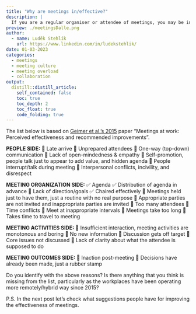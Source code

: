 ```yaml
---
title: "Why are meetings in/effective?"
description: |
  If you are a regular organiser or attendee of meetings, you may be interested in what people think about the reasons why the meetings they attend are in/effective, as this can give you a better chance of contributing to making your meetings more effective and meaningful for you and others.
preview: ./meetingsDalle.png
author:
  - name: Luděk Stehlík
    url: https://www.linkedin.com/in/ludekstehlik/
date: 01-03-2023
categories:
  - meetings
  - meeting culture
  - meeting overload
  - collaboration
output:
  distill::distill_article:
    self_contained: false
    toc: true
    toc_depth: 2
    toc_float: true
    code_folding: true
---
```


The list below is based on [Geimer et al.’s 2015](https://www.sciencedirect.com/science/article/abs/pii/S0148296315000879) paper “Meetings at work: Perceived effectiveness and recommended improvements”.

**PEOPLE SIDE:**
🚫 Late arrive
🚫 Unprepared attendees
🚫 One-way (top-down) communication
🚫 Lack of open-mindedness & empathy
🚫 Self-promotion, people talk just to appear to add value, and hidden agenda
🚫 People interrupt/talk during meeting
🚫 Interpersonal conflicts, incivility, and disrespect

**MEETING ORGANIZATION SIDE:**
✅ Agenda
✅ Distribution of agenda in advance
🚫 Lack of direction/goals
✅ Chaired effectively
🚫 Meetings held just to have them, just a routine with no real purpose
🚫 Appropriate parties are not invited and inappropriate parties are invited
🚫 Too many attendees
🚫 Time conflicts
🚫 Meet at inappropriate intervals
🚫 Meetings take too long
🚫 Takes time to travel to meeting

**MEETING ACTIVITIES SIDE:**
🚫 Insufficient interaction, meeting activities are monotonous and boring
🚫 No new information
🚫 Discussion gets off target
🚫 Core issues not discussed
🚫 Lack of clarity about what the attendee is supposed to do

**MEETING OUTCOMES SIDE:**
🚫 Inaction post-meeting
🚫 Decisions have already been made, just a rubber stamp

Do you identify with the above reasons? Is there anything that you think is missing from the list, particularly as the workplaces have been operating more remotely/hybrid way since 2015?

P.S. In the next post let’s check what suggestions people have for improving the effectiveness of meetings.  
